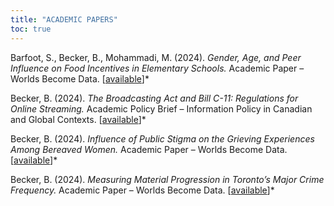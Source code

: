 ```yaml
---
title: "ACADEMIC PAPERS"
toc: true
---
```


Barfoot, S., Becker, B., Mohammadi, M. (2024). *Gender, Age, and Peer Influence on Food Incentives in Elementary Schools.* Academic Paper – Worlds Become Data. \[[available](https://github.com/brooklinbecker/food-incentive-analysis/blob/main/outputs/paper/paper.pdf)\]\*

Becker, B. (2024). *The Broadcasting Act and Bill C-11: Regulations for Online Streaming.* Academic Policy Brief – Information Policy in Canadian and Global Contexts. \[[available](https://drive.google.com/file/d/1izG8ZMQufXFaIziMvPb5u77fEonXcmSR/view?usp=sharing)\]\*

Becker, B. (2024). *Influence of Public Stigma on the Grieving Experiences Among Bereaved Women.* Academic Paper – Worlds Become Data. \[[available](https://github.com/brooklinbecker/grief_stigma/blob/main/paper/grief_stigma.pdf)\]\*

Becker, B. (2024). *Measuring Material Progression in Toronto’s Major Crime Frequency.* Academic Paper – Worlds Become Data. \[[available](https://github.com/brooklinbecker/major_crimes/blob/main/outputs/paper/MajorCrime.pdf)\]\*
